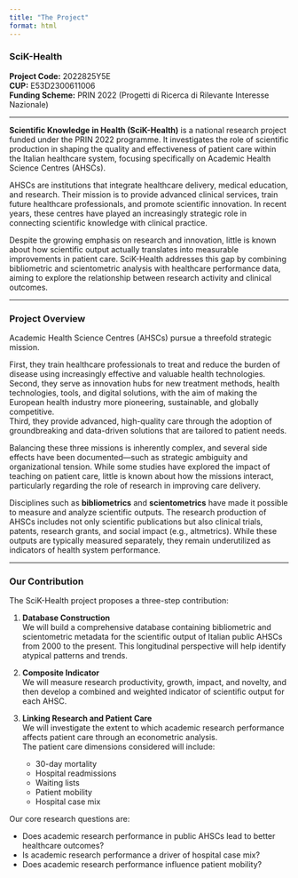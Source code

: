 ```yaml
---
title: "The Project"
format: html
---
```


### SciK-Health

**Project Code:** 2022825Y5E\
**CUP:** E53D2300611006\
**Funding Scheme:** PRIN 2022 (Progetti di Ricerca di Rilevante Interesse Nazionale)

------------------------------------------------------------------------

**Scientific Knowledge in Health (SciK-Health)** is a national research project funded under the PRIN 2022 programme. It investigates the role of scientific production in shaping the quality and effectiveness of patient care within the Italian healthcare system, focusing specifically on Academic Health Science Centres (AHSCs).

AHSCs are institutions that integrate healthcare delivery, medical education, and research. Their mission is to provide advanced clinical services, train future healthcare professionals, and promote scientific innovation. In recent years, these centres have played an increasingly strategic role in connecting scientific knowledge with clinical practice.

Despite the growing emphasis on research and innovation, little is known about how scientific output actually translates into measurable improvements in patient care. SciK-Health addresses this gap by combining bibliometric and scientometric analysis with healthcare performance data, aiming to explore the relationship between research activity and clinical outcomes.

------------------------------------------------------------------------

### Project Overview

Academic Health Science Centres (AHSCs) pursue a threefold strategic mission.

First, they train healthcare professionals to treat and reduce the burden of disease using increasingly effective and valuable health technologies.\
Second, they serve as innovation hubs for new treatment methods, health technologies, tools, and digital solutions, with the aim of making the European health industry more pioneering, sustainable, and globally competitive.\
Third, they provide advanced, high-quality care through the adoption of groundbreaking and data-driven solutions that are tailored to patient needs.

Balancing these three missions is inherently complex, and several side effects have been documented—such as strategic ambiguity and organizational tension. While some studies have explored the impact of teaching on patient care, little is known about how the missions interact, particularly regarding the role of research in improving care delivery.

Disciplines such as **bibliometrics** and **scientometrics** have made it possible to measure and analyze scientific outputs. The research production of AHSCs includes not only scientific publications but also clinical trials, patents, research grants, and social impact (e.g., altmetrics). While these outputs are typically measured separately, they remain underutilized as indicators of health system performance.

------------------------------------------------------------------------

### Our Contribution

The SciK-Health project proposes a three-step contribution:

1.  **Database Construction**\
    We will build a comprehensive database containing bibliometric and scientometric metadata for the scientific output of Italian public AHSCs from 2000 to the present. This longitudinal perspective will help identify atypical patterns and trends.

2.  **Composite Indicator**\
    We will measure research productivity, growth, impact, and novelty, and then develop a combined and weighted indicator of scientific output for each AHSC.

3.  **Linking Research and Patient Care**\
    We will investigate the extent to which academic research performance affects patient care through an econometric analysis.\
    The patient care dimensions considered will include:

    -   30-day mortality
    -   Hospital readmissions
    -   Waiting lists
    -   Patient mobility
    -   Hospital case mix

Our core research questions are:

-   Does academic research performance in public AHSCs lead to better healthcare outcomes?
-   Is academic research performance a driver of hospital case mix?
-   Does academic research performance influence patient mobility?
